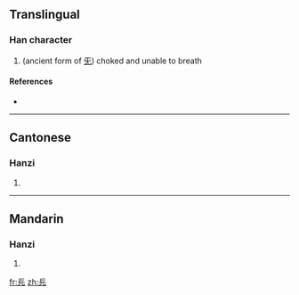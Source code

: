==Translingual==

===Han character===
{{Han char|rn=10|rad=儿|as=04|sn=6|four=|canj=一卜一山 (MYMU)}}

# (ancient form of [[旡]]) choked and unable to breath

====References====
* {{Han ref|kx=0124.140|hdz=10266.050|uh=34AB|ud=13483}}

----

==Cantonese==

===Hanzi===
{{yue-hanzi|jyut=|y=gei3, hei2}}

# {{defn|Cantonese|sort=儿04}}

----

==Mandarin==

===Hanzi===
{{cmn-hanzi|pin=[[jì]] ([[ji4]])|wg=chi<sup>4</sup>}}

# {{defn|Mandarin|sort=儿04}}

[[fr:㒫]]
[[zh:㒫]]
